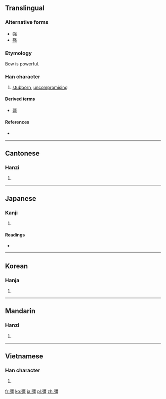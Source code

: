{{also|强}}
==Translingual==

===Alternative forms===
* [[強]]
* [[强]]

===Etymology===
{{Han compound|弓|畺|c1=s|c2=p|t1=bow|ls=psc}}

Bow is powerful.

===Han character===
{{Han char|rn=57|rad=弓|as=13|sn=16|four=1121<sub>6</sub>|canj=弓一田一 (NMWM)|ids=⿰[[弓]][[畺]]}}

# [[stubborn]], [[uncompromising]]

====Derived terms====
* [[疆]]

====References====
* {{Han ref|kx=0361.060|dkj=09872|dj=0679.050|hdz=21003.010|uh=5F4A|ud=24394|bh=BECA|bd=48842}}

----

==Cantonese==

===Hanzi===
{{yue-hanzi|jyut=[[goeng1]], [[goeng6]], [[koeng4]], [[koeng5]]|y=geung1, geung6, keung4, keung5}}

# {{defn|lang=yue|sort=弓13}}

----

==Japanese==

===Kanji===
{{ja-kanji|grade=|rs=弓13}}

# {{defn|lang=ja|sort=弓13}}

====Readings====
* {{ja-readings|on=[[きょう]] (kyō), [[ごう]] (gō)|kun=[[つよい]] (tsuyoi), [[しいる]] (shiiru)}}

----

==Korean==

===Hanja===
{{ko-hanja|hangeul=강|eumhun=|rv=gang|mr=kang|y=kang}}

# {{defn|lang=ko|sort=弓13}}

----

==Mandarin==

===Hanzi===
{{cmn-hanzi|pin=[[jiàng]] ([[jiang4]]), [[qiáng]] ([[qiang2]])|wg=chiang<sup>4</sup>, ch'iang<sup>2</sup>}}

# {{defn|lang=cmn|sort=弓13}}

----

==Vietnamese==

===Han character===
{{vi-hantu|[[cường]], [[cương]]|rs=弓13}}

# {{defn|lang=vi|sort=弓13}}

[[fr:彊]]
[[ko:彊]]
[[ja:彊]]
[[pl:彊]]
[[zh:彊]]